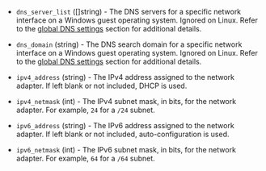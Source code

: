 <!-- Code generated from the comments of the NetworkInterface struct in builder/vsphere/clone/step_customize.go; DO NOT EDIT MANUALLY -->

- `dns_server_list` ([]string) - The DNS servers for a specific network interface on a Windows guest
  operating system. Ignored on Linux. Refer to the
  [global DNS settings](#global-dns-settings) section for additional
  details.

- `dns_domain` (string) - The DNS search domain for a specific network interface on a Windows guest
  operating system. Ignored on Linux. Refer to the
  [global DNS settings](#global-dns-settings) section for additional
  details.

- `ipv4_address` (string) - The IPv4 address assigned to the network adapter. If left blank or not
  included, DHCP is used.

- `ipv4_netmask` (int) - The IPv4 subnet mask, in bits, for the network adapter. For example, `24`
  for a `/24` subnet.

- `ipv6_address` (string) - The IPv6 address assigned to the network adapter. If left blank or not
  included, auto-configuration is used.

- `ipv6_netmask` (int) - The IPv6 subnet mask, in bits, for the network adapter. For example, `64`
  for a `/64` subnet.

<!-- End of code generated from the comments of the NetworkInterface struct in builder/vsphere/clone/step_customize.go; -->
